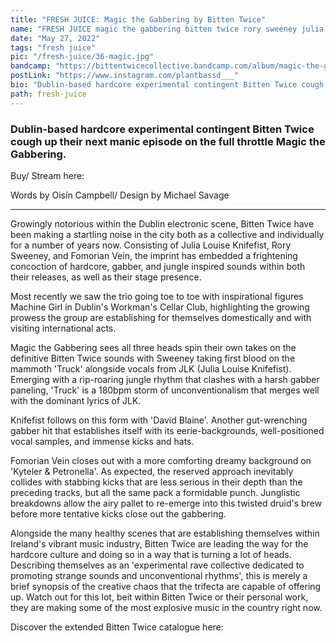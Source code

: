 ---
title: "FRESH JUICE: Magic the Gabbering by Bitten Twice"
name: "FRESH JUICE magic the gabbering bitten twice rory sweeney julia louise knifefist"
date: "May 27, 2022"
tags: "fresh juice"
pic: "/fresh-juice/36-magic.jpg"
bandcamp: "https://bittentwicecollective.bandcamp.com/album/magic-the-gabbering"
postLink: "https://www.instagram.com/plantbassd___"
bio: "Dublin-based hardcore experimental contingent Bitten Twice cough up their next manic episode on the full throttle Magic the Gabbering"
path: fresh-juice
---

### Dublin-based hardcore experimental contingent Bitten Twice cough up their next manic episode on the full throttle Magic the Gabbering.

Buy/ Stream here: <HoverLink url="bittentwicecollective.bandcamp.com/album/magic-the-gabbering" external inline />

<Picture src="/fresh-juice/36-bitten-twice.png" alt="Magic the Gabbering album art" size={1200} />

<p className="smallText">Words by Oisín Campbell/ Design by Michael Savage</p>

<hr />

Growingly notorious within the Dublin electronic scene, Bitten Twice have been making a startling noise in the city both as a collective and individually for a number of years now. Consisting of Julia Louise Knifefist, Rory Sweeney, and Fomorian Vein, the imprint has embedded a frightening concoction of hardcore, gabber, and jungle inspired sounds within both their releases, as well as their stage presence.

Most recently we saw the trio going toe to toe with inspirational figures Machine Girl in Dublin's Workman's Cellar Club, highlighting the growing prowess the group are establishing for themselves domestically and with visiting international acts.

Magic the Gabbering sees all three heads spin their own takes on the definitive Bitten Twice sounds with Sweeney taking first blood on the mammoth 'Truck' alongside vocals from JLK (Julia Louise Knifefist). Emerging with a rip-roaring jungle rhythm that clashes with a harsh gabber paneling, 'Truck' is a 180bpm storm of unconventionalism that merges well with the dominant lyrics of JLK.

Knifefist follows on this form with 'David Blaine'. Another gut-wrenching gabber hit that establishes itself with its eerie-backgrounds, well-positioned vocal samples, and immense kicks and hats.

<Picture src="/fresh-juice/36-twice.png" alt="bitten twice cover pic" size={1200} />

Fomorian Vein closes out with a more comforting dreamy background on 'Kyteler & Petronella'. As expected, the reserved approach inevitably collides with stabbing kicks that are less serious in their depth than the preceding tracks, but all the same pack a formidable punch. Junglistic breakdowns allow the airy pallet to re-emerge into this twisted druid's brew before more tentative kicks close out the gabbering.

Alongside the many healthy scenes that are establishing themselves within Ireland's vibrant music industry, Bitten Twice are leading the way for the hardcore culture and doing so in a way that is turning a lot of heads. Describing themselves as an 'experimental rave collective dedicated to promoting strange sounds and unconventional rhythms', this is merely a brief synopsis of the creative chaos that the trifecta are capable of offering up. Watch out for this lot, beit within Bitten Twice or their personal work, they are making some of the most explosive music in the country right now.

<Picture src="/fresh-juice/36-bitten.jpg" alt="bitten twice 2 cover pic" size={1200} />

Discover the extended Bitten Twice catalogue here: <HoverLink url="bittentwicecollective.bandcamp.com/" external inline />
